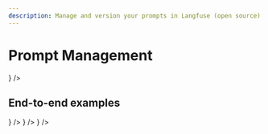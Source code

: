 ```yaml
---
description: Manage and version your prompts in Langfuse (open source). When retrieved, they are cached by the Langfuse SDKs for low latency.
---
```


# Prompt Management


<Cards num={2}>
  <Card
    title="Get Started"
    href="/docs/prompts/get-started"
    icon={<Terminal />}
  />
</Cards>

## End-to-end examples

<Cards num={3}>
  <Card
    title="Example OpenAI Functions"
    href="/docs/prompts/example-openai-functions"
    icon={<FileCode />}
  />
  <Card
    title="Example Langchain (Python)"
    href="/docs/prompts/example-langchain"
    icon={<FileCode />}
  />
  <Card
    title="Example Langchain (JS/TS)"
    href="/docs/prompts/example-langchain-js"
    icon={<FileCode />}
  />
</Cards>
